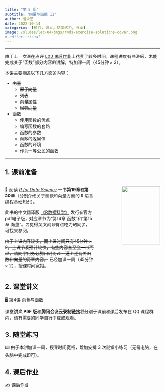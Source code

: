 ```yaml
---
title: "第 5 周"
subtitle: "向量与函数 II"
author: 曾永艺
date: 2022-10-14
categories: [预习, 讲义, 随堂练习, 作业]
image: /slides/lec-04/imgs/r4ds-exercise-solutions-cover.png
# editor: visual
---
```


<hr>

由于上一次课在点评 [L03 课后作业](../hw/hw-03.html)上花费了较多时间，课程进度有些滞后，未能完成关于“函数”部分内容的讲解，特加课一周（45分钟 × 2）。

本讲主要涵盖以下几方面的内容：

* ~~向量~~
  - ~~原子向量~~
  - ~~列表~~
  - ~~向量属性~~
  - ~~增强向量~~

* 函数
  - 使用函数的优点
  - 编写函数的套路
  - 函数的参数
  - 函数的返回值
  - 函数的环境
  - 作为一等公民的函数

<hr>

## 1. 课前准备

:::::{.columns}

::::{.column width="60%"}

📖 阅读 [*R for Data Science*](https://r4ds.had.co.nz/) 一书**第19章**和**第20章**（分别介绍关于函数和向量方面的 R 语言编程基础知识）。

:::{.callout-tip appearance="simple"}
此书的中文翻译版 [《R数据科学》](https://www.ituring.com.cn/book/2113) 发行有官方pdf电子版，对应章节为“第14章 函数”和“第15章 向量”。若觉得英文阅读有点吃力的同学，可找来参阅。
:::

:::{.callout-warning appearance="simple"}
~~由于上课内容较多，而上课时间只有45分钟 × 2，上课节奏预计较快，有些内容甚至会一带而过，请同学们务必腾出时间过一遍上述有关函数和向量的两章内容。~~ 已经加课一周（45分钟 × 2），授课时间宽裕。
:::

::::

::::{.column width="40%"}
:::{style="text-align:right"}
<img src="https://d33wubrfki0l68.cloudfront.net/b88ef926a004b0fce72b2526b0b5c4413666a4cb/24a30/cover.png" class="cover" width="80%"/>
:::
::::

:::::

## 2. 课堂讲义

🖥️ [第4讲 向量与函数](/slides/lec-04/L04_Vectors_Functions.html)

:::{.callout-note appearance="simple"}
课堂**讲义 PDF 版**和**腾讯会议云录制链接**将分别于课前和课后发布在 QQ 课程群内，请有需要的同学自行下载或观看。
:::

## 3. 随堂练习

⌨️ 由于本讲加课一周，授课时间宽裕，增加安排 3 次随堂小练习（无需电脑，在头脑中完成即可）。

## 4. 课后作业

✍️ [课后作业](/hw/hw-05.qmd)

<br>

<!-- ::: {style="font-size:0.875em; text-align:right"} -->
<!-- 回到 [课程安排](../schedule.qmd) ⏎ -->
<!-- ::: -->
